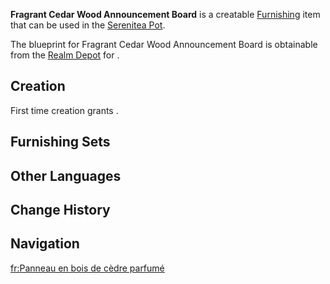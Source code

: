 {{Furnishing Infobox
|id             = 373452
|image          = Item Fragrant Cedar Wood Announcement Board.png
|category       = Landscape
|subcategory    = Ornament
|quality        = 3
|adeptal_energy = 60
|load           = 95
|reduced_load   = 71
|description    = A large signboard made of Fragrant Cedar Wood featuring ceramic tile rain eaves emblematic of the Chenyu Vale style of architecture. Simple yet elegant, they are also extremely strong and durable and can be found in [[Yilong Wharf]].<br>As Yilong Wharf's climate is relatively humid, conventional paper notices posted would easily be washed away by rain or damaged by moisture, making their text difficult to discern. Thus, the carpenters customized the rain eaves for this announcement board, making it rainproof while maintaining its aesthetics— a classic case of object modification.
|blueprint      = [[Tubby]]
}}

'''Fragrant Cedar Wood Announcement Board''' is a creatable [[Furnishing]] item that can be used in the [[Serenitea Pot]].

The blueprint for Fragrant Cedar Wood Announcement Board is obtainable from the [[Realm Depot]] for {{Item|Realm Currency|24|x=160}}.

==Creation==
First time creation grants {{Item|Trust|24|x=60}}.
{{Recipe
|type = Creation
|time = 14h
|Fragrant Cedar Wood = 6
|Iron Chunk= 6
|sort = Fragrant Cedar Wood;Iron Chunk
}}

==Furnishing Sets==
{{Craft Usage|type=Furnishing Set}}

==Other Languages==
{{Other Languages
|en      = Fragrant Cedar Wood Announcement Board
|zhs     = 垂香木雨檐告示牌
|zhs_rm  = 
|zht     = 垂香木雨檐告示牌
|zht_rm  = 
|zh_tl   = 
|ja      = 垂香材の雨よけ告知板
|ja_rm   = Suikou-zai no Ameyoke Kokuchiban
|ja_tl   = Fragrant Cedar Wood Sheltered Announcement Board
|ko      = 수향나무 처마 게시판
|ko_rm   = 
|ko_tl   = 
|es      = Tablón de anuncios de madera de cedro fragante con alero
|es_tl   = Fragrant Cedar Wood Announcement Board with Eaves
|fr      = Panneau en bois de cèdre parfumé
|fr_tl   = Fragrant Cedar Wood Board
|ru      = Доска объявлений из ароматного кедра
|ru_tl   = 
|th      = ป้ายประกาศชายคาไม้หอม
|th_rm   = 
|th_tl   = 
|vi      = Bảng Thông Báo Gỗ Thùy Hương
|vi_tl   = 
|de      = Anschlagtafel mit Regengiebel aus duftendem Zedernholz
|de_tl   = Fragrant Cedar Wood Notice Board With Rain Gables
|id      = Papan Pengumuman Cedar
|id_tl   = Cedar Announcement Board
|pt      = Placa de Avisos de Cedro Fragrante
|pt_tl   = 
|tr      = Kokulu Sedir Kütüğü Duyuru Panosu
|tr_tl   = 
|it      = Bacheca degli annunci in legno di cedro profumato
|it_tl   = 
}}

==Change History==
{{Change History|4.4}}

==Navigation==
{{Furnishing Navbox|exterior}}

[[fr:Panneau en bois de cèdre parfumé]]